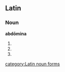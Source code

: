 ==Latin==
===Noun===
'''abdōmina''' {{n}}
# {{inflection of|abdomen#Latin|abdōmen|nom|p}}
# {{inflection of|abdomen#Latin|abdōmen|acc|p}}
# {{inflection of|abdomen#Latin|abdōmen|voc|p}}

[[category:Latin noun forms]]